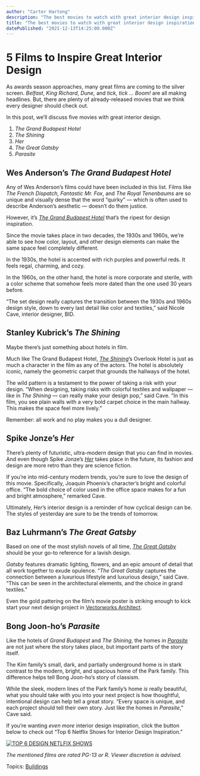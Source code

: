 ```yaml
---
author: "Carter Hartong"
description: "The best movies to watch with great interior design inspiration."
title: "The best movies to watch with great interior design inspiration." 
datePublished: "2021-12-13T14:25:00.000Z"
---
```

# 5 Films to Inspire Great Interior Design

As awards season approaches, many great films are coming to the silver screen. _Belfast_, _King Richard_, _Dune,_ and _tick, tick … Boom!_ are all making headlines. But, there are plenty of already-released movies that we think every designer should check out.

In this post, we’ll discuss five movies with great interior design. 
1. _The Grand Budapest Hotel_
2. _The Shining_
3. _Her_
4. _The Great Gatsby_
5. _Parasite_

## Wes Anderson’s _The Grand Budapest Hotel_

Any of Wes Anderson’s films could have been included in this list. Films like _The French Dispatch, Fantastic Mr. Fox_, and _The Royal Tenenbaums_ are so unique and visually dense that the word “quirky” — which is often used to describe Anderson’s aesthetic — doesn’t do them justice.

However, it’s [_The Grand Budapest Hotel_](https://www.youtube.com/watch?v=mXRztrOK47I) that’s the ripest for design inspiration.

Since the movie takes place in two decades, the 1930s and 1960s, we’re able to see how color, layout, and other design elements can make the same space feel completely different.

In the 1930s, the hotel is accented with rich purples and powerful reds. It feels regal, charming, and cozy.

In the 1960s, on the other hand, the hotel is more corporate and sterile, with a color scheme that somehow feels more dated than the one used 30 years before.

“The set design really captures the transition between the 1930s and 1960s design style, down to every last detail like color and textiles,” said Nicole Cave, interior designer, BID.

## Stanley Kubrick’s _The Shining_ 

Maybe there’s just something about hotels in film.

Much like The Grand Budapest Hotel, [_The Shining_](https://www.youtube.com/watch?v=S014oGZiSdI)’s Overlook Hotel is just as much a character in the film as any of the actors. The hotel is absolutely iconic, namely the geometric carpet that grounds the hallways of the hotel.

The wild pattern is a testament to the power of taking a risk with your design. “When designing, taking risks with colorful textiles and wallpaper — like in _The Shining_ — can really make your design pop,” said Cave. “In this film, you see plain walls with a very bold carpet choice in the main hallway. This makes the space feel more lively.”

Remember: all work and no play makes you a dull designer.

## Spike Jonze’s _Her_

There’s plenty of futuristic, ultra-modern design that you can find in movies. And even though Spike Jonze’s [_Her_](https://www.youtube.com/watch?v=ne6p6MfLBxc) takes place in the future, its fashion and design are more retro than they are science fiction.

If you’re into mid-century modern trends, you’re sure to love the design of this movie. Specifically, Joaquin Phoenix’s character’s bright and colorful office. “The bold choice of color used in the office space makes for a fun and bright atmosphere,” remarked Cave.

Ultimately, _Her_’s interior design is a reminder of how cyclical design can be. The styles of yesterday are sure to be the trends of tomorrow.

## Baz Luhrmann’s _The Great Gatsby_

Based on one of the most stylish novels of all time, [_The Great Gatsby_](https://www.youtube.com/watch?v=nIewKn6EnAs) should be your go-to reference for a lavish design.

_Gatsby_ features dramatic lighting, flowers, and an epic amount of detail that all work together to exude opulence. “_The Great Gatsby_ captures the connection between a luxurious lifestyle and luxurious design,” said Cave. “This can be seen in the architectural elements, and the choice in grand textiles.”

Even the gold pattering on the film’s movie poster is striking enough to kick start your next design project in [Vectorworks Architect](https://www.vectorworks.net/architect).

## Bong Joon-ho’s _Parasite_

Like the hotels of _Grand Budapest_ and _The Shining_, the homes in _[Parasite](https://www.youtube.com/watch?v=5xH0HfJHsaY)_ are not just where the story takes place, but important parts of the story itself.

The Kim family’s small, dark, and partially underground home is in stark contrast to the modern, bright, and spacious home of the Park family. This difference helps tell Bong Joon-ho’s story of classism.

While the sleek, modern lines of the Park family’s home _is_ really beautiful, what you should take with you into your next project is how thoughtful, intentional design can help tell a great story. “Every space is unique, and each project should tell their own story. Just like the homes in _Parasite_,” Cave said.

If you’re wanting _even more_ interior design inspiration, click the button below to check out “Top 6 Netflix Shows for Interior Design Inspiration.”

[![TOP 6 DESIGN NETLFIX SHOWS](https://no-cache.hubspot.com/cta/default/3018241/9dfe98b8-3713-404c-86c9-64b991cad020.png)](https://cta-redirect.hubspot.com/cta/redirect/3018241/9dfe98b8-3713-404c-86c9-64b991cad020) 

_The mentioned films are rated PG-13 or R. Viewer discretion is advised._

 Topics: [Buildings](https://blog.vectorworks.net/topic/buildings) 

 